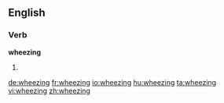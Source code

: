 ==English==

===Verb===
'''wheezing'''

# {{present participle of|wheeze}}

[[de:wheezing]]
[[fr:wheezing]]
[[io:wheezing]]
[[hu:wheezing]]
[[ta:wheezing]]
[[vi:wheezing]]
[[zh:wheezing]]